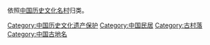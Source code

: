 {{Catnav|頁面分類|地理|聚落|村镇}}
{{Catnav|頁面分類|地理|乡村|村镇}}
{{Catnav|頁面分類|各種主題的頁面分類|按國家分類|各國建築|中国建筑}}

依照[[中国历史文化名村|中国历史文化名村]]归类。

[[Category:中国历史文化遗产保护|Category:中国历史文化遗产保护]]
[[Category:中国民居|Category:中国民居]]
[[Category:古村落|Category:古村落]]
[[Category:中国古地名|Category:中国古地名]]